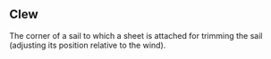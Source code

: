 ==Clew==

The corner of a sail to which a sheet is attached for trimming the sail (adjusting its position relative to the wind).